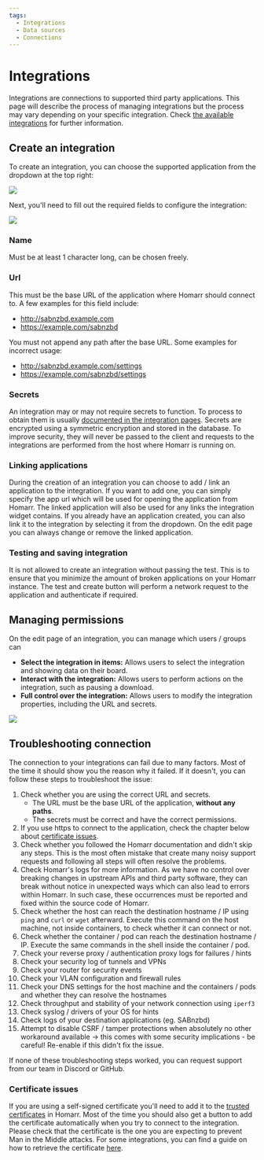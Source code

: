 ```yaml
---
tags:
  - Integrations
  - Data sources
  - Connections
---
```


# Integrations
Integrations are connections to supported third party applications.
This page will describe the process of managing integrations but the process may vary depending on your specific integration.
Check [the available integrations](/docs/category/integrations) for further information.

## Create an integration
To create an integration, you can choose the supported application from the dropdown at the top right:

![](./img/create-integration-dropdown.png)

Next, you'll need to fill out the required fields to configure the integration:

![](./img/form-create-integration.png)

### Name
Must be at least 1 character long, can be chosen freely.

### Url
This must be the base URL of the application where Homarr should connect to.
A few examples for this field include:
- http://sabnzbd.example.com
- https://example.com/sabnzbd

You must not append any path after the base URL. Some examples for incorrect usage:
- http://sabnzbd.example.com/settings
- https://example.com/sabnzbd/settings

### Secrets
An integration may or may not require secrets to function.
To process to obtain them is usually [documented in the integration pages](/docs/category/integrations).
Secrets are encrypted using a symmetric encryption and stored in the database.
To improve security, they will never be passed to the client and requests to the integrations are performed from the host where Homarr is running on.

### Linking applications

During the creation of an integration you can choose to add / link an application to the integration.
If you want to add one, you can simply specify the app url which will be used for opening the application from Homarr.
The linked application will also be used for any links the integration widget contains.
If you already have an application created, you can also link it to the integration by selecting it from the dropdown.
On the edit page you can always change or remove the linked application.

### Testing and saving integration
It is not allowed to create an integration without passing the test.
This is to ensure that you minimize the amount of broken applications on your Homarr instance.
The test and create button will perform a network request to the application and authenticate if required.

## Managing permissions

On the edit page of an integration, you can manage which users / groups can

- **Select the integration in items:** Allows users to select the integration and showing data on their board.
- **Interact with the integration:** Allows users to perform actions on the integration, such as pausing a download.
- **Full control over the integration:** Allows users to modify the integration properties, including the URL and secrets.

![](./img/integration-permissions.png)

## Troubleshooting connection
The connection to your integrations can fail due to many factors. Most of the time it should show you the reason why it failed.
If it doesn't, you can follow these steps to troubleshoot the issue:

1. Check whether you are using the correct URL and secrets.
   - The URL must be the base URL of the application, **without any paths**.
   - The secrets must be correct and have the correct permissions.
2. If you use https to connect to the application, check the chapter below about [certificate issues](#certificate-issues).
3. Check whether you followed the Homarr documentation and didn't skip any steps.
This is the most often mistake that create many noisy support requests and following all steps will often resolve the problems.
4. Check Homarr's logs for more information. As we have no control over breaking changes in upstream APIs and third party software,
they can break without notice in unexpected ways which can also lead to errors within Homarr. In such case, these occurrences must be reported
and fixed within the source code of Homarr.
5. Check whether the host can reach the destination hostname / IP using ``ping`` and ``curl`` or ``wget`` afterward.
Execute this command on the host machine, not inside containers, to check whether it can connect or not.
6. Check whether the container / pod can reach the destination hostname / IP. Execute the same commands in the shell inside the container / pod.
7. Check your reverse proxy / authentication proxy logs for failures / hints
8. Check your security log of tunnels and VPNs
9. Check your router for security events
10. Check your VLAN configuration and firewall rules
11. Check your DNS settings for the host machine and the containers / pods and whether they can resolve the hostnames
12. Check throughput and stability of your network connection using ``iperf3``
13. Check syslog / drivers of your OS for hints
14. Check logs of your destination applications (eg. SABnzbd)
15. Attempt to disable CSRF / tamper protections when absolutely no other workaround available -> this comes with some security implications - be careful!
Re-enable if this didn't fix the issue.

If none of these troubleshooting steps worked, you can request support from our team in Discord or GitHub.

### Certificate issues

If you are using a self-signed certificate you'll need to add it to the [trusted certificates](../certificates) in Homarr.
Most of the time you should also get a button to add the certificate automatically when you try to connect to the integration.
Please check that the certificate is the one you are expecting to prevent Man in the Middle attacks.
For some integrations, you can find a guide on how to retrieve the certificate [here](../certificates/#obtaining-certificates).